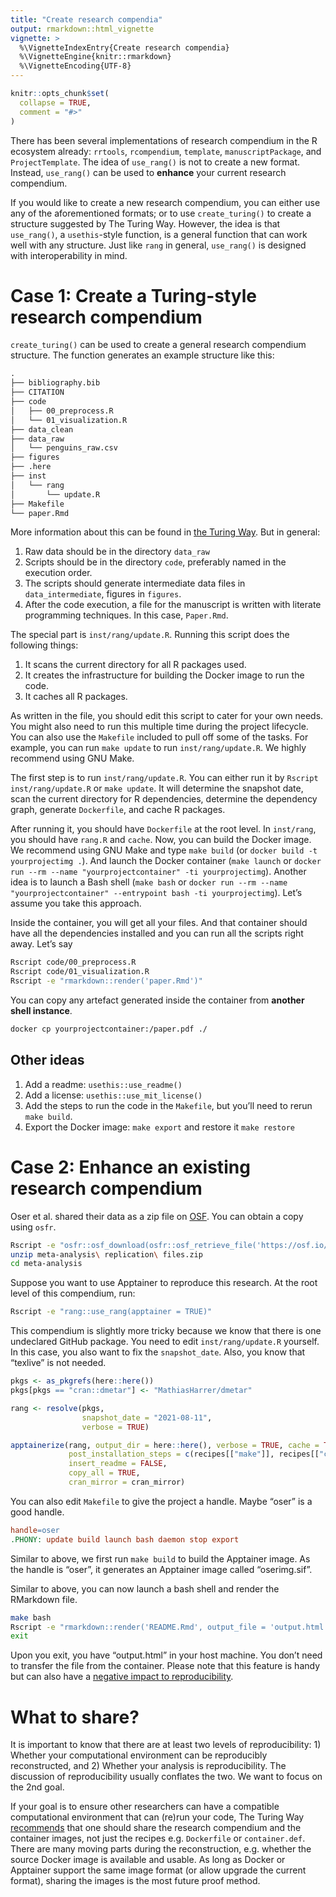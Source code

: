 ```yaml
---
title: "Create research compendia"
output: rmarkdown::html_vignette
vignette: >
  %\VignetteIndexEntry{Create research compendia}
  %\VignetteEngine{knitr::rmarkdown}
  %\VignetteEncoding{UTF-8}
---
```


```r
knitr::opts_chunk$set(
  collapse = TRUE,
  comment = "#>"
)
```

There has been several implementations of research compendium in the R ecosystem already: `rrtools`, `rcompendium`, `template`, `manuscriptPackage`, and `ProjectTemplate`. The idea of `use_rang()` is not to create a new format. Instead, `use_rang()` can be used to **enhance** your current research compendium.

If you would like to create a new research compendium, you can either use any of the aforementioned formats; or to use `create_turing()` to create a structure suggested by The Turing Way. However, the idea is that `use_rang()`, a `usethis`-style function, is a general function that can work well with any structure. Just like `rang` in general, `use_rang()` is designed with interoperability in mind.

# Case 1: Create a Turing-style research compendium

`create_turing()` can be used to create a general research compendium structure. The function generates an example structure like this:

```txt
.
├── bibliography.bib
├── CITATION
├── code
│   ├── 00_preprocess.R
│   └── 01_visualization.R
├── data_clean
├── data_raw
│   └── penguins_raw.csv
├── figures
├── .here
├── inst
│   └── rang
│       └── update.R
├── Makefile
└── paper.Rmd
```

More information about this can be found in [the Turing Way](https://the-turing-way.netlify.app/reproducible-research/compendia.html). But in general:

1. Raw data should be in the directory `data_raw`
2. Scripts should be in the directory `code`, preferably named in the execution order.
3. The scripts should generate intermediate data files in `data_intermediate`, figures in `figures`.
4. After the code execution, a file for the manuscript is written with literate programming techniques. In this case, `Paper.Rmd`.

The special part is `inst/rang/update.R`. Running this script does the following things:

1. It scans the current directory for all R packages used.
2. It creates the infrastructure for building the Docker image to run the code.
3. It caches all R packages.

As written in the file, you should edit this script to cater for your own needs. You might also need to run this multiple time during the project lifecycle. You can also use the `Makefile` included to pull off some of the tasks. For example, you can run `make update` to run `inst/rang/update.R`. We highly recommend using GNU Make.

The first step is to run `inst/rang/update.R`. You can either run it by `Rscript inst/rang/update.R` or `make update`. It will determine the snapshot date, scan the current directory for R dependencies, determine the dependency graph, generate `Dockerfile`, and cache R packages.

After running it, you should have `Dockerfile` at the root level. In `inst/rang`, you should have `rang.R` and `cache`. Now, you can build the Docker image. We recommend using GNU Make and type `make build` (or `docker build -t yourprojectimg .`). And launch the Docker container (`make launch` or `docker run --rm --name "yourprojectcontainer" -ti yourprojectimg`). Another idea is to launch a Bash shell (`make bash` or `docker run --rm --name "yourprojectcontainer" --entrypoint bash -ti yourprojectimg`). Let's assume you take this approach.

Inside the container, you will get all your files. And that container should have all the dependencies installed and you can run all the scripts right away. Let's say

```bash
Rscript code/00_preprocess.R 
Rscript code/01_visualization.R 
Rscript -e "rmarkdown::render('paper.Rmd')"
```

You can copy any artefact generated inside the container from **another shell instance**.

```bash
docker cp yourprojectcontainer:/paper.pdf ./
```

## Other ideas

1. Add a readme: `usethis::use_readme()`
2. Add a license: `usethis::use_mit_license()`
3. Add the steps to run the code in the `Makefile`, but you'll need to rerun `make build`.
4. Export the Docker image: `make export` and restore it `make restore`

# Case 2: Enhance an existing research compendium

Oser et al. shared their data as a zip file on [OSF](https://osf.io/y7cg5). You can obtain a copy using `osfr`.

```bash
Rscript -e "osfr::osf_download(osfr::osf_retrieve_file('https://osf.io/y7cg5'))"
unzip meta-analysis\ replication\ files.zip
cd meta-analysis
```

Suppose you want to use Apptainer to reproduce this research. At the root level of this compendium, run:

```bash
Rscript -e "rang::use_rang(apptainer = TRUE)" 
```

This compendium is slightly more tricky because we know that there is one undeclared GitHub package. You need to edit `inst/rang/update.R` yourself. In this case, you also want to fix the `snapshot_date`. Also, you know that "texlive" is not needed.

```r
pkgs <- as_pkgrefs(here::here())
pkgs[pkgs == "cran::dmetar"] <- "MathiasHarrer/dmetar"

rang <- resolve(pkgs,
                snapshot_date = "2021-08-11",
                verbose = TRUE)

apptainerize(rang, output_dir = here::here(), verbose = TRUE, cache = TRUE,
             post_installation_steps = c(recipes[["make"]], recipes[["clean"]]),
             insert_readme = FALSE,
             copy_all = TRUE,
             cran_mirror = cran_mirror)

```

You can also edit `Makefile` to give the project a handle. Maybe "oser" is a good handle.

```Makefile
handle=oser
.PHONY: update build launch bash daemon stop export
```

Similar to above, we first run `make build` to build the Apptainer image. As the handle is "oser", it generates an Apptainer image called "oserimg.sif".

Similar to above, you can now launch a bash shell and render the RMarkdown file.

```bash
make bash
Rscript -e "rmarkdown::render('README.Rmd', output_file = 'output.html')"
exit
```

Upon you exit, you have "output.html" in your host machine. You don't need to transfer the file from the container. Please note that this feature is handy but can also have a [negative impact to reproducibility](https://the-turing-way.netlify.app/reproducible-research/renv/renv-containers#words-of-warning).

# What to share?

It is important to know that there are at least two levels of reproducibility: 1) Whether your computational environment can be reproducibly reconstructed, and 2) Whether your analysis is reproducibility. The discussion of reproducibility usually conflates the two. We want to focus on the 2nd goal.

If your goal is to ensure other researchers can have a compatible computational environment that can (re)run your code, The Turing Way [recommends](https://the-turing-way.netlify.app/reproducible-research/renv/renv-containers#long-term-storage-of-container-images) that one should share the research compendium and the container images, not just the recipes e.g. `Dockerfile` or `container.def`. There are many moving parts during the reconstruction, e.g. whether the source Docker image is available and usable. As long as Docker or Apptainer support the same image format (or allow upgrade the current format), sharing the images is the most future proof method.
